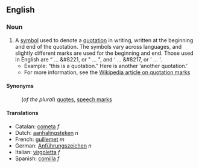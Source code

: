 ==English==
===Noun===
#A [[symbol]] used to denote a [[quotation]] in writing, written at the beginning and end of the quotation. The symbols vary across languages, and slightly different marks are used for the beginning and end.  Those used in English are &#8220; ... &#8221, or " ... ", and &#8216; ... &#8217, or ' ... '.
#*Example: &#8220;this is a quotation.&#8221; Here is another &#8216;another quotation.&#8217;
#*For more information, see the [[en:Quotation_mark|Wikipedia article on quotation marks]]

====Synonyms====
:(''of the plural'') [[quotes]], [[speech marks]]

====Translations====
*Catalan: [[cometa]] ''f''
*Dutch: [[aanhalingsteken]] ''n''
*French: [[guillemet]] ''m''
*German: [[Anführungszeichen]] ''n''
*Italian: [[virgoletta]] ''f''
*Spanish: [[comilla]] ''f''